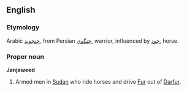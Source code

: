 {{rfc|POV definition}}
==English==
{{wikipedia}}
===Etymology===
Arabic [[جنجويد]], from Persian [[جنگوي]], warrior, influenced by [[جود]], horse.

===Proper noun===
'''Janjaweed'''
#Armed men in [[Sudan]] who ride horses and drive [[Fur]] out of [[Darfur]].